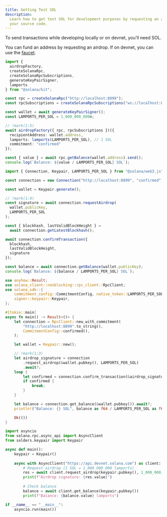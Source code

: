 ```yaml
---
title: Getting Test SOL
description:
  Learn how to get test SOL for development purposes by requesting an airdrop in
  your source code.
---
```


To send transactions while developing locally or on devnet, you'll need SOL.

You can fund an address by requesting an airdrop. If on devnet, you can use the
[faucet](https://faucet.solana.com/).

<CodeTabs storage="cookbook" flags="r">

```ts !! title="Kit"
import {
  airdropFactory,
  createSolanaRpc,
  createSolanaRpcSubscriptions,
  generateKeyPairSigner,
  lamports
} from "@solana/kit";

const rpc = createSolanaRpc("http://localhost:8899");
const rpcSubscriptions = createSolanaRpcSubscriptions("ws://localhost:8900");

const wallet = await generateKeyPairSigner();
const LAMPORTS_PER_SOL = 1_000_000_000n;

// !mark(1:5)
await airdropFactory({ rpc, rpcSubscriptions })({
  recipientAddress: wallet.address,
  lamports: lamports(LAMPORTS_PER_SOL), // 1 SOL
  commitment: "confirmed"
});

const { value } = await rpc.getBalance(wallet.address).send();
console.log(`Balance: ${value / LAMPORTS_PER_SOL} SOL`);
```

```ts !! title="Legacy"
import { Connection, Keypair, LAMPORTS_PER_SOL } from "@solana/web3.js";

const connection = new Connection("http://localhost:8899", "confirmed");

const wallet = Keypair.generate();

// !mark(1:4)
const signature = await connection.requestAirdrop(
  wallet.publicKey,
  LAMPORTS_PER_SOL
);

const { blockhash, lastValidBlockHeight } =
  await connection.getLatestBlockhash();

await connection.confirmTransaction({
  blockhash,
  lastValidBlockHeight,
  signature
});

const balance = await connection.getBalance(wallet.publicKey);
console.log(`Balance: ${balance / LAMPORTS_PER_SOL} SOL`);
```

```rust !! title="Rust"
use anyhow::Result;
use solana_client::nonblocking::rpc_client::RpcClient;
use solana_sdk::{
    commitment_config::CommitmentConfig, native_token::LAMPORTS_PER_SOL, signature::Signer,
    signer::keypair::Keypair,
};

#[tokio::main]
async fn main() -> Result<()> {
    let connection = RpcClient::new_with_commitment(
        "http://localhost:8899".to_string(),
        CommitmentConfig::confirmed(),
    );

    let wallet = Keypair::new();

    // !mark(1:3)
    let airdrop_signature = connection
        .request_airdrop(&wallet.pubkey(), LAMPORTS_PER_SOL)
        .await?;
    loop {
        let confirmed = connection.confirm_transaction(&airdrop_signature).await?;
        if confirmed {
            break;
        }
    }

    let balance = connection.get_balance(&wallet.pubkey()).await?;
    println!("Balance: {} SOL", balance as f64 / LAMPORTS_PER_SOL as f64);

    Ok(())
}
```

```py !! title="Python"
import asyncio
from solana.rpc.async_api import AsyncClient
from solders.keypair import Keypair

async def main():
    keypair = Keypair()
    
    async with AsyncClient("https://api.devnet.solana.com") as client:
        # Request airdrop (1 SOL = 1_000_000_000 lamports)
        res = await client.request_airdrop(keypair.pubkey(), 1_000_000_000)
        print(f"Airdrop signature: {res.value}")
        
        # Check balance
        balance = await client.get_balance(keypair.pubkey())
        print(f"Balance: {balance.value} lamports")

if __name__ == "__main__":
    asyncio.run(main())
```
</CodeTabs>
